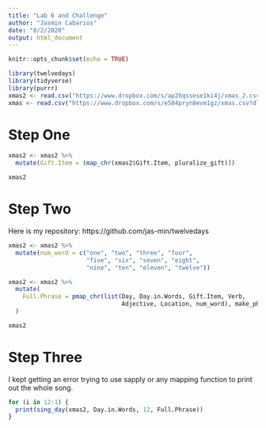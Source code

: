 ```yaml
---
title: "Lab 6 and Challenge"
author: "Jasmin Cabarios"
date: "8/2/2020"
output: html_document
---
```


```r
knitr::opts_chunk$set(echo = TRUE)
```



```r
library(twelvedays)
library(tidyverse)
library(purrr)
xmas2 <- read.csv("https://www.dropbox.com/s/ap2hqssese1ki4j/xmas_2.csv?dl=1")
xmas <- read.csv("https://www.dropbox.com/s/e584pryn8evm1gz/xmas.csv?dl=1")
```

# Step One
```r
xmas2 <- xmas2 %>%
  mutate(Gift.Item = (map_chr(xmas2$Gift.Item, pluralize_gift)))

xmas2


```



# Step Two

Here is my repository:
https://github.com/jas-min/twelvedays

```r
xmas2 <- xmas2 %>%
  mutate(num_word = c("one", "two", "three", "four", 
                      "five", "six", "seven", "eight", 
                      "nine", "ten", "eleven", "twelve"))

xmas2 <- xmas2 %>%
  mutate(
    Full.Phrase = pmap_chr(list(Day, Day.in.Words, Gift.Item, Verb, 
                                Adjective, Location, num_word), make_phrase)
  )

xmas2
```




# Step Three

I kept getting an error trying to use sapply or any mapping function to print out the whole song.
```r
for (i in 12:1) {
  print(sing_day(xmas2, Day.in.Words, 12, Full.Phrase))
}  

```


